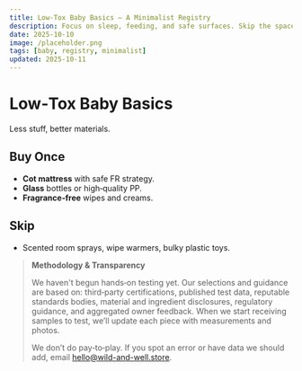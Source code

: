 ```yaml
---
title: Low-Tox Baby Basics — A Minimalist Registry
description: Focus on sleep, feeding, and safe surfaces. Skip the space-hogging extras.
date: 2025-10-10
image: /placeholder.png
tags: [baby, registry, minimalist]
updated: 2025-10-11
---
```

# Low‑Tox Baby Basics

Less stuff, better materials.

## Buy Once
- **Cot mattress** with safe FR strategy.
- **Glass** bottles or high‑quality PP.
- **Fragrance‑free** wipes and creams.

## Skip
- Scented room sprays, wipe warmers, bulky plastic toys.

> **Methodology & Transparency**
>
> We haven't begun hands‑on testing yet. Our selections and guidance are based on:
> third‑party certifications, published test data, reputable standards bodies, material and ingredient disclosures,
> regulatory guidance, and aggregated owner feedback. When we start receiving samples to test,
> we’ll update each piece with measurements and photos.
>
> We don’t do pay‑to‑play. If you spot an error or have data we should add, email hello@wild-and-well.store.
